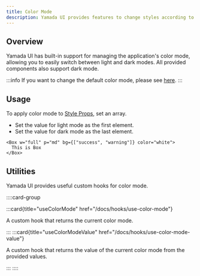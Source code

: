 ```yaml
---
title: Color Mode
description: Yamada UI provides features to change styles according to the color mode.
---
```


## Overview

Yamada UI has built-in support for managing the application's color mode, allowing you to easily switch between light and dark modes. All provided components also support dark mode.

:::info
If you want to change the default color mode, please see [here](/docs/theming/color-mode).
:::

## Usage

To apply color mode to [Style Props](/docs/styling/style-props), set an array.

- Set the value for light mode as the first element.
- Set the value for dark mode as the last element.

```tsx preview
<Box w="full" p="md" bg={["success", "warning"]} color="white">
  This is Box
</Box>
```

## Utilities

Yamada UI provides useful custom hooks for color mode.

::::card-group

:::card{title="useColorMode" href="/docs/hooks/use-color-mode"}

A custom hook that returns the current color mode.

:::
:::card{title="useColorModeValue" href="/docs/hooks/use-color-mode-value"}

A custom hook that returns the value of the current color mode from the provided values.

:::
::::
